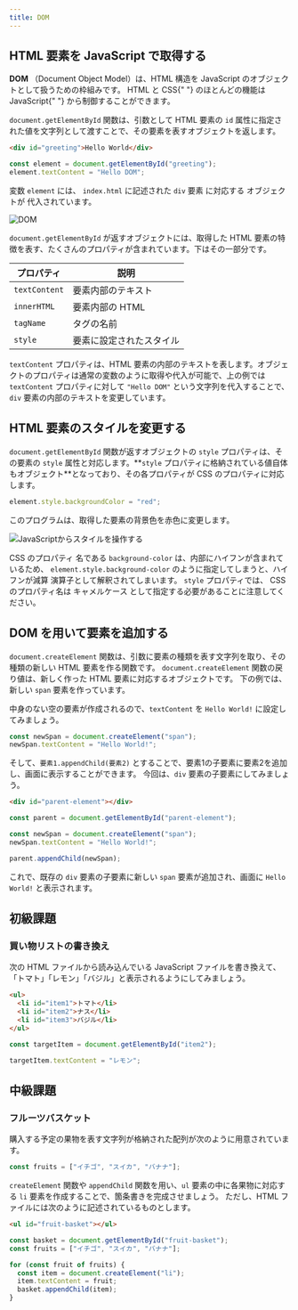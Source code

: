 ```yaml
---
title: DOM
---
```


## <Term type="html">HTML</Term> 要素を <Term type="javascript">JavaScript</Term> で取得する

<p>
  <Term type="dom">
    <strong>DOM</strong>
  </Term>
  （Document Object Model）は、<Term type="html">HTML</Term> 構造を <Term type="javascript">
    JavaScript
  </Term> の<Term type="javascriptObject">オブジェクト</Term>として扱うための枠組みです。
  <Term type="html">HTML</Term> と <Term type="css">CSS</Term>{" "}
  のほとんどの機能は <Term type="javascript">JavaScript</Term>{" "}
  から制御することができます。
</p>

`document.getElementById` <Term type="javascriptFunction">関数</Term>は、<Term type="javascriptParameter">引数</Term>として <Term type="element">HTML 要素</Term>の `id` <Term type="attribute">属性</Term>に指定された値を<Term type="javascriptString">文字列</Term>として<Term type="javascriptPass">渡す</Term>ことで、その<Term type="element">要素</Term>を表す<Term type="javascriptObject">オブジェクト</Term>を<Term type="javascriptReturn">返し</Term>ます。

```html title="index.html"
<div id="greeting">Hello World</div>
```

```js title="script.js"
const element = document.getElementById("greeting");
element.textContent = "Hello DOM";
```

<ViewSource url={import.meta.url} path="_samples/get-element-by-id" />

<p>
  <Term type="javascriptVariable">変数</Term> <code>element</code> には、
  <code>index.html</code> に記述された <code>div</code> <Term type="element">
    要素
  </Term>に対応する
  <Term type="javascriptObject">オブジェクト</Term>が
  <Term type="javascriptAssignment">代入</Term>されています。
</p>

![DOM](./dom.png)

`document.getElementById` が<Term type="javascriptReturn">返す</Term><Term type="javascriptObject">オブジェクト</Term>には、取得した HTML <Term type="element">要素</Term>の特徴を表す、たくさんの<Term type="javascriptProperty">プロパティ</Term>が含まれています。下はその一部分です。

| プロパティ    | 説明                                                 |
| ------------- | ---------------------------------------------------- |
| `textContent` | <Term type="element">要素</Term>内部のテキスト       |
| `innerHTML`   | <Term type="element">要素</Term>内部の HTML          |
| `tagName`     | <Term type="tag">タグ</Term>の名前                   |
| `style`       | <Term type="element">要素</Term>に設定されたスタイル |

`textContent` <Term type="javascriptProperty">プロパティ</Term>は、<Term type="element">HTML 要素</Term>の内部のテキストを表します。<Term type="javascriptObject">オブジェクト</Term>の<Term type="javascriptProperty">プロパティ</Term>は通常の<Term type="javascriptVariable">変数</Term>のように取得や<Term type="javascriptAssignment">代入</Term>が可能で、上の例では `textContent` <Term type="javascriptProperty">プロパティ</Term>に対して `"Hello DOM"` という<Term type="javascriptString">文字列</Term>を代入することで、`div` <Term type="element">要素</Term>の内部のテキストを変更しています。

## <Term type="element">HTML 要素</Term>のスタイルを変更する

`document.getElementById` <Term type="javascriptFunction">関数</Term>が返す<Term type="javascriptObject">オブジェクト</Term>の `style` <Term type="javascriptProperty">プロパティ</Term>は、その要素の <Term type="styleAttribute">`style` 属性</Term>と対応します。**`style` <Term type="javascriptProperty">プロパティ</Term>に格納されている<Term type="javascriptValue">値</Term>自体も<Term type="javascriptObject">オブジェクト</Term>**となっており、その各<Term type="javascriptProperty">プロパティ</Term>が CSS の<Term type="cssProperty">プロパティ</Term>に対応します。

```js title="script.js"
element.style.backgroundColor = "red";
```

このプログラムは、取得した<Term type="element">要素</Term>の背景色を赤色に変更します。

![JavaScriptからスタイルを操作する](./change-styles.png)

<p>
  <Term type="css">CSS</Term> の<Term type="cssProperty">プロパティ</Term>
  名である <code>background-color</code> は、内部にハイフンが含まれているため、
  <code>element.style.background-color</code>
  のように指定してしまうと、ハイフンが減算
  <Term type="javascriptOperator">演算子</Term>として解釈されてしまいます。
  <code>style</code> <Term type="javascriptProperty">プロパティ</Term>では、<Term type="css">
    CSS
  </Term> の<Term type="cssProperty">プロパティ</Term>名は<Term type="camelCase">
    キャメルケース
  </Term>として指定する必要があることに注意してください。
</p>

## DOM を用いて要素を追加する

`document.createElement` 関数は、引数に要素の種類を表す文字列を取り、その種類の新しい HTML 要素を作る関数です。
`document.createElement` 関数の戻り値は、新しく作った HTML 要素に対応するオブジェクトです。
下の例では、新しい `span` 要素を作っています。

中身のない空の要素が作成されるので、`textContent` を `Hello World!` に設定してみましょう。

```js title="script.js"
const newSpan = document.createElement("span");
newSpan.textContent = "Hello World!";
```

そして、`要素1.appendChild(要素2)` とすることで、要素1の子要素に要素2を追加し、画面に表示することができます。
今回は、`div` 要素の子要素にしてみましょう。

```html title="index.html"
<div id="parent-element"></div>
```

```js title="script.js"
const parent = document.getElementById("parent-element");

const newSpan = document.createElement("span");
newSpan.textContent = "Hello World!";

parent.appendChild(newSpan);
```

これで、既存の `div` 要素の子要素に新しい `span` 要素が追加され、画面に `Hello World!` と表示されます。

## 初級課題

### 買い物リストの書き換え

次の HTML ファイルから読み込んでいる JavaScript ファイルを書き換えて、「トマト」「レモン」「バジル」と表示されるようにしてみましょう。

```html title="index.html"
<ul>
  <li id="item1">トマト</li>
  <li id="item2">ナス</li>
  <li id="item3">バジル</li>
</ul>
```

<Answer title="買い物リストの書き換え">

```js title="script.js"
const targetItem = document.getElementById("item2");

targetItem.textContent = "レモン";
```

<ViewSource url={import.meta.url} path="_samples/change-shopping-memo" />

</Answer>

## 中級課題

### フルーツバスケット

購入する予定の果物を表す文字列が格納された配列が次のように用意されています。

```js
const fruits = ["イチゴ", "スイカ", "バナナ"];
```

`createElement` 関数や `appendChild` 関数を用い、`ul` 要素の中に各果物に対応する `li` 要素を作成することで、箇条書きを完成させましょう。
ただし、HTML ファイルには次のように記述されているものとします。

```html title="index.html"
<ul id="fruit-basket"></ul>
```

<Answer title="フルーツバスケット">

```js title="script.js"
const basket = document.getElementById("fruit-basket");
const fruits = ["イチゴ", "スイカ", "バナナ"];

for (const fruit of fruits) {
  const item = document.createElement("li");
  item.textContent = fruit;
  basket.appendChild(item);
}
```

<ViewSource url={import.meta.url} path="_samples/fruit-basket" />

</Answer>
